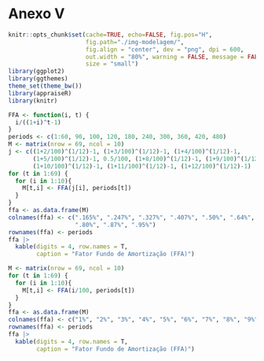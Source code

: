 # Anexo V {.unnumbered}

```r
knitr::opts_chunk$set(cache=TRUE, echo=FALSE, fig.pos="H", 
                      fig.path="./img-modelagem/",
                      fig.align = "center", dev = "png", dpi = 600, 
                      out.width = "80%", warning = FALSE, message = FALSE,
                      size = "small")
library(ggplot2)
library(ggthemes)
theme_set(theme_bw())
library(appraiseR)
library(knitr)
```

```r
FFA <- function(i, t) {
  i/((1+i)^t-1)
}
periods <- c(1:60, 90, 100, 120, 180, 240, 300, 360, 420, 480)
M <- matrix(nrow = 69, ncol = 10)
j <- c((1+2/100)^(1/12)-1, (1+3/100)^(1/12)-1, (1+4/100)^(1/12)-1, 
       (1+5/100)^(1/12)-1, 0.5/100, (1+8/100)^(1/12)-1, (1+9/100)^(1/12)-1,
       (1+10/100)^(1/12)-1, (1+11/100)^(1/12)-1, (1+12/100)^(1/12)-1)
for (t in 1:69) {
  for (i in 1:10){
    M[t,i] <- FFA(j[i], periods[t])
  }
}
ffa <- as.data.frame(M)
colnames(ffa) <- c(".165%", ".247%", ".327%", ".407%", ".50%", ".64%", ".72%", 
                   ".80%", ".87%", ".95%")
rownames(ffa) <- periods
ffa |>
  kable(digits = 4, row.names = T,
        caption = "Fator Fundo de Amortização (FFA)")
```

```r
M <- matrix(nrow = 69, ncol = 10)
for (t in 1:69) {
  for (i in 1:10){
    M[t,i] <- FFA(i/100, periods[t])
  }
}
ffa <- as.data.frame(M)
colnames(ffa) <- c("1%", "2%", "3%", "4%", "5%", "6%", "7%", "8%", "9%", "10%")
rownames(ffa) <- periods
ffa |>
  kable(digits = 4, row.names = T,
        caption = "Fator Fundo de Amortização (FFA)")
```
